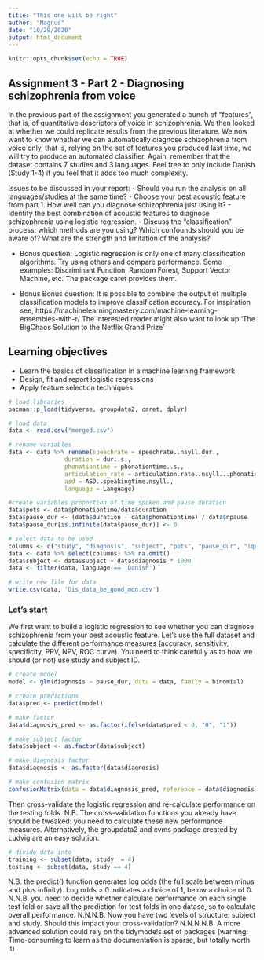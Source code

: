 ```yaml
---
title: "This one will be right"
author: "Magnus"
date: "10/29/2020"
output: html_document
---
```


```r
knitr::opts_chunk$set(echo = TRUE)
```

## Assignment 3 - Part 2 - Diagnosing schizophrenia from voice

In the previous part of the assignment you generated a bunch of "features", that is, of quantitative descriptors of voice in schizophrenia. We then looked at whether we could replicate results from the previous literature.
We now want to know whether we can automatically diagnose schizophrenia from voice only, that is, relying on the set of features you produced last time, we will try to produce an automated classifier.
Again, remember that the dataset contains 7 studies and 3 languages. Feel free to only include Danish (Study 1-4) if you feel that it adds too much complexity.

Issues to be discussed in your report:
- Should you run the analysis on all languages/studies at the same time?
- Choose your best acoustic feature from part 1. How well can you diagnose schizophrenia just using it?
- Identify the best combination of acoustic features to diagnose schizophrenia using logistic regression.
- Discuss the "classification" process: which methods are you using? Which confounds should you be aware of? What are the strength and limitation of the analysis?

- Bonus question: Logistic regression is only one of many classification algorithms. Try using others and compare performance. Some examples: Discriminant Function, Random Forest, Support Vector Machine, etc.
          The package caret provides them.
          
- Bonus Bonus question: It is possible to combine the output of multiple classification models to improve classification accuracy. For inspiration see,
https://machinelearningmastery.com/machine-learning-ensembles-with-r/
 The interested reader might also want to look up 'The BigChaos Solution to the Netflix Grand Prize'

## Learning objectives
- Learn the basics of classification in a machine learning framework
- Design, fit and report logistic regressions
- Apply feature selection techniques

```r
# load libraries
pacman::p_load(tidyverse, groupdata2, caret, dplyr)

# load data
data <- read.csv("merged.csv")

# rename variables
data <- data %>% rename(speechrate = speechrate..nsyll.dur., 
                duration = dur..s., 
                phonationtime = phonationtime..s.,
                articulation_rate = articulation.rate..nsyll...phonationtime.,
                asd = ASD..speakingtime.nsyll.,
                language = Language)

#create variables proportion of time spoken and pause duration
data$pots <- data$phonationtime/data$duration
data$pause_dur <- (data$duration - data$phonationtime) / data$npause
data$pause_dur[is.infinite(data$pause_dur)] <- 0

# select data to be used
columns <- c("study", "diagnosis", "subject", "pots", "pause_dur", "iqr", "sd", "language")
data <- data %>% select(columns) %>% na.omit()
data$subject <- data$subject + data$diagnosis * 1000
data <- filter(data, language == 'Danish')

# write new file for data
write.csv(data, 'Dis_data_be_good_mon.csv')
```

### Let's start

We first want to build a logistic regression to see whether you can diagnose schizophrenia from your best acoustic feature. Let's use the full dataset and calculate the different performance measures (accuracy, sensitivity, specificity, PPV, NPV, ROC curve). You need to think carefully as to how we should (or not) use study and subject ID.

```r
# create model
model <- glm(diagnosis ~ pause_dur, data = data, family = binomial)

# create predictions
data$pred <- predict(model)

# make factor
data$diagnosis_pred <- as.factor(ifelse(data$pred < 0, "0", "1"))

# make subject factor
data$subject <- as.factor(data$subject)

# make diagnosis factor
data$diagnosis <- as.factor(data$diagnosis)

# make confusion matrix
confusionMatrix(data = data$diagnosis_pred, reference = data$diagnosis)
```


Then cross-validate the logistic regression and re-calculate performance on the testing folds. N.B. The cross-validation functions you already have should be tweaked: you need to calculate these new performance measures. Alternatively, the groupdata2 and cvms package created by Ludvig are an easy solution.

```r
# divide data into 
training <- subset(data, study != 4)
testing <- subset(data, study == 4)
```


N.B. the predict() function generates log odds (the full scale between minus and plus infinity). Log odds > 0 indicates a choice of 1, below a choice of 0.
N.N.B. you need to decide whether calculate performance on each single test fold or save all the prediction for test folds in one datase, so to calculate overall performance.
N.N.N.B. Now you have two levels of structure: subject and study. Should this impact your cross-validation?
N.N.N.N.B. A more advanced solution could rely on the tidymodels set of packages (warning: Time-consuming to learn as the documentation is sparse, but totally worth it)
